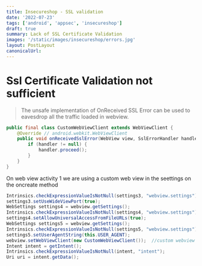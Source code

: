 ```yaml
---
title: Insecureshop - SSL validation
date: '2022-07-23'
tags: ['android', 'appsec', 'insecureshop']
draft: true
summary: Lack of SSL Certificate Validation
images: '/static/images/insecureshop/errors.jpg'
layout: PostLayout
canonicalUrl:
---
```


# Ssl Certificate Validation not sufficient

> The unsafe implementation of OnReceived SSL Error can be used to eavesdrop all the traffic loaded in webview.

```java
public final class CustomWebViewClient extends WebViewClient {
    @Override // android.webkit.WebViewClient
    public void onReceivedSslError(WebView view, SslErrorHandler handler, SslError error) {
        if (handler != null) {
            handler.proceed();
        }
    }
}
```

On web view activity 1 we are using a custom web view in the seettings on the oncreate method

```java
Intrinsics.checkExpressionValueIsNotNull(settings3, "webview.settings");
settings3.setUseWideViewPort(true);
WebSettings settings4 = webview.getSettings();
Intrinsics.checkExpressionValueIsNotNull(settings4, "webview.settings");
settings4.setAllowUniversalAccessFromFileURLs(true);
WebSettings settings5 = webview.getSettings();
Intrinsics.checkExpressionValueIsNotNull(settings5, "webview.settings");
settings5.setUserAgentString(this.USER_AGENT);
webview.setWebViewClient(new CustomWebViewClient());  //custom webview
Intent intent = getIntent();
Intrinsics.checkExpressionValueIsNotNull(intent, "intent");
Uri uri = intent.getData();
```
